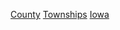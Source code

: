 {{container cat}}

[[Category:艾奧瓦州鎮區|County]]
[[Category:艾奧瓦州各縣聚居地|Townships]]
[[Category:美國各縣鎮區|Iowa]]